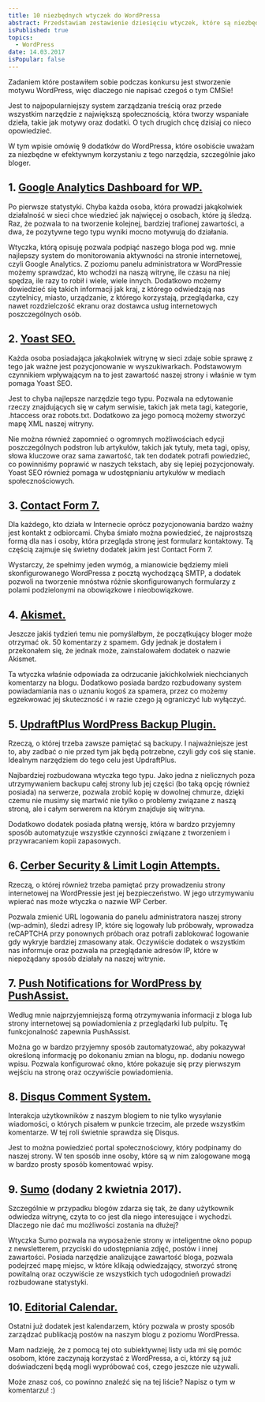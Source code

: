 ```yaml
---
title: 10 niezbędnych wtyczek do WordPressa
abstract: Przedstawiam zestawienie dziesięciu wtyczek, które są niezbędne w efektywnym i przyjemnym korzystaniu z WordPressa.
isPublished: true
topics:
  - WordPress
date: 14.03.2017
isPopular: false
---
```


Zadaniem które postawiłem sobie podczas konkursu jest stworzenie motywu WordPress, więc dlaczego nie napisać czegoś o tym CMSie!

Jest to najpopularniejszy system zarządzania treścią oraz przede wszystkim narzędzie z największą społecznością, która tworzy wspaniałe dzieła, takie jak motywy oraz dodatki. O tych drugich chcę dzisiaj co nieco opowiedzieć.

W tym wpisie omówię 9 dodatków do WordPressa, które osobiście uważam za niezbędne w efektywnym korzystaniu z tego narzędzia, szczególnie jako bloger.

## 1. [Google Analytics Dashboard for WP.](https://pl.wordpress.org/plugins/google-analytics-dashboard-for-wp/)

Po pierwsze statystyki. Chyba każda osoba, która prowadzi jakąkolwiek działalność w sieci chce wiedzieć jak najwięcej o osobach, które ją śledzą. Raz, że pozwala to na tworzenie kolejnej, bardziej trafionej zawartości, a dwa, że pozytywne tego typu wyniki mocno motywują do działania.

Wtyczka, którą opisuję pozwala podpiąć naszego bloga pod wg. mnie najlepszy system do monitorowania aktywności na stronie internetowej, czyli Google Analytics. Z poziomu panelu administratora w WordPressie możemy sprawdzać, kto wchodzi na naszą witrynę, ile czasu na niej spędza, ile razy to robił i wiele, wiele innych. Dodatkowo możemy dowiedzieć się takich informacji jak kraj, z którego odwiedzają nas czytelnicy, miasto, urządzanie, z którego korzystają, przeglądarka, czy nawet rozdzielczość ekranu oraz dostawca usług internetowych poszczególnych osób.

## 2. [Yoast SEO.](https://pl.wordpress.org/plugins/wordpress-seo/)

Każda osoba posiadająca jakąkolwiek witrynę w sieci zdaje sobie sprawę z tego jak ważne jest pozycjonowanie w wyszukiwarkach. Podstawowym czynnikiem wpływającym na to jest zawartość naszej strony i właśnie w tym pomaga Yoast SEO.

Jest to chyba najlepsze narzędzie tego typu. Pozwala na edytowanie rzeczy znajdujących się w całym serwisie, takich jak meta tagi, kategorie, .htaccess oraz robots.txt. Dodatkowo za jego pomocą możemy stworzyć mapę XML naszej witryny.

Nie można również zapomnieć o ogromnych możliwościach edycji poszczególnych podstron lub artykułów, takich jak tytuły, meta tagi, opisy, słowa kluczowe oraz sama zawartość, tak ten dodatek potrafi powiedzieć, co powinniśmy poprawić w naszych tekstach, aby się lepiej pozycjonowały. Yoast SEO również pomaga w udostępnianiu artykułów w mediach społecznościowych.

## 3. [Contact Form 7.](https://pl.wordpress.org/plugins/contact-form-7/)

Dla każdego, kto działa w Internecie oprócz pozycjonowania bardzo ważny jest kontakt z odbiorcami. Chyba śmiało można powiedzieć, że najprostszą formą dla nas i osoby, która przegląda stronę jest formularz kontaktowy. Tą częścią zajmuje się świetny dodatek jakim jest Contact Form 7.

Wystarczy, że spełnimy jeden wymóg, a mianowicie będziemy mieli skonfigurowanego WordPressa z pocztą wychodzącą SMTP, a dodatek pozwoli na tworzenie mnóstwa różnie skonfigurowanych formularzy z polami podzielonymi na obowiązkowe i nieobowiązkowe.

## 4. [Akismet.](https://pl.wordpress.org/plugins/akismet/)

Jeszcze jakiś tydzień temu nie pomyślałbym, że początkujący bloger może otrzymać ok. 50 komentarzy z spamem. Gdy jednak je dostałem i przekonałem się, że jednak może, zainstalowałem dodatek o nazwie Akismet.

Ta wtyczka właśnie odpowiada za odrzucanie jakichkolwiek niechcianych komentarzy na blogu. Dodatkowo posiada bardzo rozbudowany system powiadamiania nas o uznaniu kogoś za spamera, przez co możemy egzekwować jej skuteczność i w razie czego ją ograniczyć lub wyłączyć.

## 5. [UpdraftPlus WordPress Backup Plugin.](https://pl.wordpress.org/plugins/updraftplus/)

Rzeczą, o której trzeba zawsze pamiętać są backupy. I najważniejsze jest to, aby zadbać o nie przed tym jak będą potrzebne, czyli gdy coś się stanie. Idealnym narzędziem do tego celu jest UpdraftPlus.

Najbardziej rozbudowana wtyczka tego typu. Jako jedna z nielicznych poza utrzymywaniem backupu całej strony lub jej części (bo taką opcję również posiada) na serwerze, pozwala zrobić kopię w dowolnej chmurze, dzięki czemu nie musimy się martwić nie tylko o problemy związane z naszą stroną, ale i całym serwerem na którym znajduje się witryna.

Dodatkowo dodatek posiada płatną wersję, która w bardzo przyjemny sposób automatyzuje wszystkie czynności związane z tworzeniem i przywracaniem kopii zapasowych.

## 6. [Cerber Security & Limit Login Attempts.](https://pl.wordpress.org/plugins/wp-cerber/)

Rzeczą, o której również trzeba pamiętać przy prowadzeniu strony internetowej na WordPressie jest jej bezpieczeństwo. W jego utrzymywaniu wpierać nas może wtyczka o nazwie WP Cerber.

Pozwala zmienić URL logowania do panelu administratora naszej strony (wp-admin), śledzi adresy IP, które się logowały lub próbowały, wprowadza reCAPTCHA przy ponownych próbach oraz potrafi zablokować logowanie gdy wykryje bardziej zmasowany atak. Oczywiście dodatek o wszystkim nas informuje oraz pozwala na przeglądanie adresów IP, które w niepożądany sposób działały na naszej witrynie.

## 7. [Push Notifications for WordPress by PushAssist.](https://pl.wordpress.org/plugins/push-notification-for-wp-by-pushassist/)

Według mnie najprzyjemniejszą formą otrzymywania informacji z bloga lub strony internetowej są powiadomienia z przeglądarki lub pulpitu. Tę funkcjonalność zapewnia PushAssist.

Można go w bardzo przyjemny sposób zautomatyzować, aby pokazywał określoną informację po dokonaniu zmian na blogu, np. dodaniu nowego wpisu. Pozwala konfigurować okno, które pokazuje się przy pierwszym wejściu na stronę oraz oczywiście powiadomienia.

## 8. [Disqus Comment System.](https://pl.wordpress.org/plugins/disqus-comment-system/)

Interakcja użytkowników z naszym blogiem to nie tylko wysyłanie wiadomości, o których pisałem w punkcie trzecim, ale przede wszystkim komentarze. W tej roli świetnie sprawdza się Disqus.

Jest to można powiedzieć portal społecznościowy, który podpinamy do naszej strony. W ten sposób inne osoby, które są w nim zalogowane mogą w bardzo prosty sposób komentować wpisy.

## 9. [Sumo](https://wordpress.org/plugins/sumome/) (dodany 2 kwietnia 2017).

Szczególnie w przypadku blogów zdarza się tak, że dany użytkownik odwiedza witrynę, czyta to co jest dla niego interesujące i wychodzi. Dlaczego nie dać mu możliwości zostania na dłużej?

Wtyczka Sumo pozwala na wyposażenie strony w inteligentne okno popup z newsletterem, przyciski do udostępniania zdjęć, postów i innej zawartości. Posiada narzędzie analizujące zawartość bloga, pozwala podejrzeć mapę miejsc, w które klikają odwiedzający, stworzyć stronę powitalną oraz oczywiście ze wszystkich tych udogodnień prowadzi rozbudowane statystyki.

## 10. [Editorial Calendar.](https://pl.wordpress.org/plugins/editorial-calendar/)

Ostatni już dodatek jest kalendarzem, który pozwala w prosty sposób zarządzać publikacją postów na naszym blogu z poziomu WordPressa.

Mam nadzieję, że z pomocą tej oto subiektywnej listy uda mi się pomóc osobom, które zaczynają korzystać z WordPressa, a ci, którzy są już doświadczeni będą mogli wypróbować coś, czego jeszcze nie używali.

Może znasz coś, co powinno znaleźć się na tej liście? Napisz o tym w komentarzu! :)
